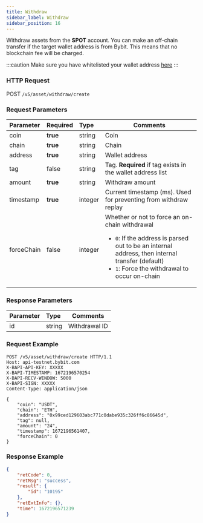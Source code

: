 ```yaml
---
title: Withdraw
sidebar_label: Withdraw
sidebar_position: 16
---
```


Withdraw assets from the **SPOT** account. You can make an off-chain transfer if the target wallet address is from Bybit. This means that no blockchain fee will be charged.

:::caution
Make sure you have whitelisted your wallet address <a href="https://www.bybit.com/user/assets/money-address">here</a>
:::

### HTTP Request
POST `/v5/asset/withdraw/create`

### Request Parameters
| Parameter | Required | Type | Comments|
|:----- |:-------|:-----|------ |
|coin |**true** |string |Coin |
|chain |**true** |string |Chain |
|address |**true** |string |Wallet address |
|tag |false |string |Tag. **Required** if tag exists in the wallet address list |
|amount |**true** |string |Withdraw amount |
|timestamp |**true** |integer |Current timestamp (ms). Used for preventing from withdraw replay |
|forceChain |false |integer |Whether or not to force an on-chain withdrawal<ul><li>`0`: If the address is parsed out to be an internal address, then internal transfer (default)</li><li>`1`: Force the withdrawal to occur on-chain</li> </ul>|

### Response Parameters
| Parameter | Type | Comments|
|:----- |:-----|----- |
|id |string|Withdrawal ID |

### Request Example

```http
POST /v5/asset/withdraw/create HTTP/1.1
Host: api-testnet.bybit.com
X-BAPI-API-KEY: XXXXX
X-BAPI-TIMESTAMP: 1672196570254
X-BAPI-RECV-WINDOW: 5000
X-BAPI-SIGN: XXXXX
Content-Type: application/json

{
    "coin": "USDT",
    "chain": "ETH",
    "address": "0x99ced129603abc771c0dabe935c326ff6c86645d",
    "tag": null,
    "amount": "24",
    "timestamp": 1672196561407,
    "forceChain": 0
}
```

### Response Example

```json
{
    "retCode": 0,
    "retMsg": "success",
    "result": {
        "id": "10195"
    },
    "retExtInfo": {},
    "time": 1672196571239
}
```